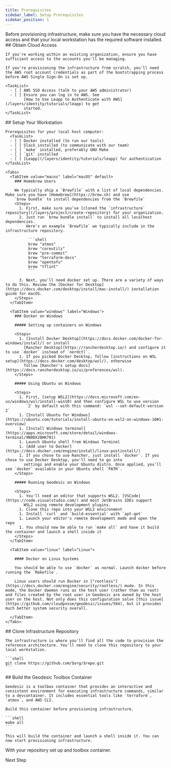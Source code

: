 ```yaml
---
title: Prerequisites
sidebar_label: Setup Prerequisites
sidebar_position: 1
---
```


<Intro>
  Before provisioning infrastructure, make sure you have the necessary cloud access and that your local workstation has the required software installed.
</Intro>

<Steps>
  <Step>
    ## <StepNumber/> Obtain Cloud Access

    If you're working within an existing organization, ensure you have sufficient access to the accounts you'll be managing.

    If you're provisioning the infrastructure from scratch, you'll need the AWS root account credentials as part of the bootstrapping process before AWS Single Sign-On is set up.

    <TaskList>
      - [ ] AWS SSO Access (talk to your AWS administrator)
      - [ ] Ensure you can log in to AWS. See
            [How to Use Leapp to Authenticate with AWS](/layers/identity/tutorials/leapp) to get
            started.
    </TaskList>
  </Step>

  <Step>
    ## <StepNumber/> Setup Your Workstation

    Prerequisites for your local host computer:
      <TaskList>
      - [ ] Docker installed (to run our tools)
      - [ ] Slack installed (to communicate with our team)
      - [ ] `make` installed, preferably GNU Make
      - [ ] `git` installed
      - [ ] [Leapp](/layers/identity/tutorials/leapp) for authentication
    </TaskList>

    <Tabs>
      <TabItem value="macos" label="macOS" default>
        ### Homebrew Users

        We typically ship a `Brewfile` with a list of local dependencies. Make sure you have [Homebrew](https://brew.sh) and use
        `brew bundle` to install dependencies from the `Brewfile`
        <Steps>
          1. First, make sure you’ve [cloned the `infrastructure` repository](/layers/project/create-repository) for your organization.
          2. Just run `brew bundle install` to install all localhost dependencies.
             Here's an example `Brewfile` we typically include in the infrastructure repository.

              ```shell
              brew "atmos"
              brew "coreutils"
              brew "pre-commit"
              brew "terraform-docs"
              brew "opentofu"
              brew "tflint"
              ```

          3. Next, you'll need docker set up. There are a variety of ways to do this. Review the [Docker for Desktop](https://docs.docker.com/desktop/install/mac-install/) installation guide for macOS.
        </Steps>
      </TabItem>

      <TabItem value="windows" label="Windows">
        ### Docker on Windows

        ##### Setting up containers on Windows

        <Steps>
          1. [Install Docker Desktop](https://docs.docker.com/docker-for-windows/install/) or install
            [Rancher Desktop](https://rancherdesktop.io/) and configure it to use `docker` instead of `nerdctl`.
          1. If you picked Docker Desktop, follow [instructions on WSL setup](https://docs.docker.com/desktop/wsl/), otherwise
            follow [Rancher's setup docs](https://docs.rancherdesktop.io/ui/preferences/wsl).
        </Steps>

        ##### Using Ubuntu on Windows

        <Steps>
          1. First, [setup WSL2](https://docs.microsoft.com/en-us/windows/wsl/install-win10) and then configure WSL to use version
             `2` by default with this command: `wsl --set-default-version 2`
          1. [Install Ubuntu for Windows](https://ubuntu.com/tutorials/install-ubuntu-on-wsl2-on-windows-10#1-overview)
          1. [Install Windows terminal](https://apps.microsoft.com/store/detail/windows-terminal/9N0DX20HK701)
          1. Launch Ubuntu shell from Windows Terminal
          1. [Add user to Docker](https://docs.docker.com/engine/install/linux-postinstall/)
          1. If you chose to use Rancher, just install `docker`. If you chose to use Docker Desktop, you'll need to go into
            settings and enable your Ubuntu distro. Once applied, you'll see `docker` available in your Ubuntu shell `PATH`.
        </Steps>

        ##### Running Geodesic on Windows

        <Steps>
          1. You'll need an editor that supports WSL2. [VSCode](https://code.visualstudio.com/) and most JetBrains IDEs support
            WSL2 using remote development plugins.
          1. Clone this repo into your WSL2 environment
          1. Install `curl` and `build-essential` with `apt-get`
          1. Launch your editor's remote development mode and open the repo
          1. You should now be able to run `make all` and have it build the container and launch a shell inside it
        </Steps>
      </TabItem>

      <TabItem value="linux" label="Linux">

        #### Docker on Linux Systems

        You should be able to use `docker` as normal. Launch docker before running the `Makefile`.

        Linux users should run Docker in ["rootless"](https://docs.docker.com/engine/security/rootless/) mode. In this mode, the Docker daemon runs as the host user (rather than as root) and files created by the root user in Geodesic are owned by the host user on the host. Not only does this configuration solve [this issue](https://github.com/cloudposse/geodesic/issues/594), but it provides much better system security overall.

      </TabItem>
    </Tabs>
  </Step>

  <Step>
    ## <StepNumber/> Clone Infrastructure Repository

    The infrastructure is where you'll find all the code to provision the reference architecture. You'll need to clone this repository to your local workstation.

    ```shell
    git clone https://github.com/$org/$repo.git
    ```
  </Step>

  <Step>
    ## <StepNumber/> Build the Geodesic Toolbox Container

    Geodesic is a toolbox container that provides an interactive and consistent environment for executing infrastructure commands, similar to a devcontainer. It includes essential tools like `terraform`, `atmos`, and AWS CLI.

    Build this container before provisioning infrastructure.

    ```shell
    make all
    ```

    This will build the container and launch a shell inside it. You can now start provisioning infrastructure.
  </Step>
</Steps>

<ActionCard title="What comes next?">
  With your repository set up and toolbox container.

  <PrimaryCTA to="/layers/project/toolbox">Next Step</PrimaryCTA>
</ActionCard>
